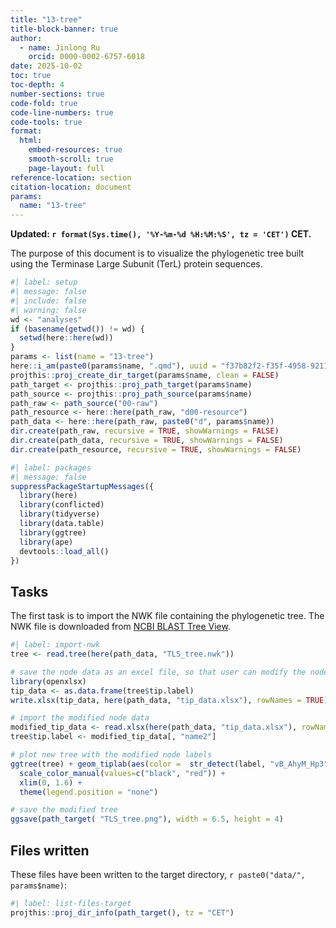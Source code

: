 ```yaml
---
title: "13-tree"
title-block-banner: true
author:
  - name: Jinlong Ru
    orcid: 0000-0002-6757-6018
date: 2025-10-02
toc: true
toc-depth: 4
number-sections: true
code-fold: true
code-line-numbers: true
code-tools: true
format: 
  html:
    embed-resources: true
    smooth-scroll: true
    page-layout: full
reference-location: section
citation-location: document
params:
  name: "13-tree"
---
```


**Updated: `r format(Sys.time(), '%Y-%m-%d %H:%M:%S', tz = 'CET')` CET.**

The purpose of this document is to visualize the phylogenetic tree built using the Terminase Large Subunit (TerL) protein sequences.

```r
#| label: setup
#| message: false
#| include: false
#| warning: false
wd <- "analyses"
if (basename(getwd()) != wd) {
  setwd(here::here(wd))
}
params <- list(name = "13-tree")
here::i_am(paste0(params$name, ".qmd"), uuid = "f37b82f2-f35f-4958-9211-3fc37c4b4f2e")
projthis::proj_create_dir_target(params$name, clean = FALSE)
path_target <- projthis::proj_path_target(params$name)
path_source <- projthis::proj_path_source(params$name)
path_raw <- path_source("00-raw")
path_resource <- here::here(path_raw, "d00-resource")
path_data <- here::here(path_raw, paste0("d", params$name))
dir.create(path_raw, recursive = TRUE, showWarnings = FALSE)
dir.create(path_data, recursive = TRUE, showWarnings = FALSE)
dir.create(path_resource, recursive = TRUE, showWarnings = FALSE)
```

```r
#| label: packages
#| message: false
suppressPackageStartupMessages({
  library(here)
  library(conflicted)
  library(tidyverse)
  library(data.table)
  library(ggtree)
  library(ape)
  devtools::load_all()
})
```

## Tasks

The first task is to import the NWK file containing the phylogenetic tree. The NWK file is downloaded from [NCBI BLAST Tree View](https://www.ncbi.nlm.nih.gov/blast/treeview/treeView.cgi?request=page&blastRID=FPB2S564014&queryID=lcl|Query_9661658&entrezLim=&ex=&exl=&exh=&ns=100&screenWidth=3440&screenHeight=1440).

```r
#| label: import-nwk
tree <- read.tree(here(path_data, "TLS_tree.nwk"))

# save the node data as an excel file, so that user can modify the node data manually and then import to the tree again
library(openxlsx)
tip_data <- as.data.frame(tree$tip.label)
write.xlsx(tip_data, here(path_data, "tip_data.xlsx"), rowNames = TRUE)

# import the modified node data
modified_tip_data <- read.xlsx(here(path_data, "tip_data.xlsx"), rowNames = TRUE)
tree$tip.label <- modified_tip_data[, "name2"]

# plot new tree with the modified node labels
ggtree(tree) + geom_tiplab(aes(color =  str_detect(label, "vB_AhyM_Hp3"))) +
  scale_color_manual(values=c("black", "red")) + 
  xlim(0, 1.6) +
  theme(legend.position = "none")

# save the modified tree
ggsave(path_target( "TLS_tree.png"), width = 6.5, height = 4)
```

## Files written

These files have been written to the target directory, `r paste0("data/", params$name)`:

```r
#| label: list-files-target
projthis::proj_dir_info(path_target(), tz = "CET")
```
